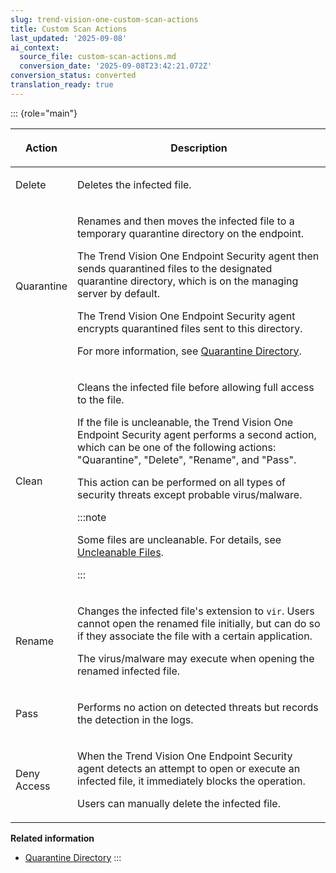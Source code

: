 ```yaml
---
slug: trend-vision-one-custom-scan-actions
title: Custom Scan Actions
last_updated: '2025-09-08'
ai_context:
  source_file: custom-scan-actions.md
  conversion_date: '2025-09-08T23:42:21.072Z'
conversion_status: converted
translation_ready: true
---
```


::: {role="main"}

<table>
<colgroup>
<col style="width: 17%" />
<col style="width: 83%" />
</colgroup>
<thead>
<tr>
<th><p>Action</p></th>
<th><p>Description</p></th>
</tr>
</thead>
<tbody>
<tr>
<td><p>Delete</p></td>
<td><p>Deletes the infected file.</p></td>
</tr>
<tr>
<td><p>Quarantine</p></td>
<td><p>Renames and then moves the infected file to a temporary quarantine directory on the endpoint.</p>
<p>The Trend Vision One Endpoint Security agent then sends quarantined files to the designated quarantine directory, which is on the managing server by default.</p>
<p>The Trend Vision One Endpoint Security agent encrypts quarantined files sent to this directory.</p>
<p>For more information, see <a href="trend-vision-one-quarantine-directory">Quarantine Directory</a>.</p></td>
</tr>
<tr>
<td><p>Clean</p></td>
<td><p>Cleans the infected file before allowing full access to the file.</p>
<p>If the file is uncleanable, the Trend Vision One Endpoint Security agent performs a second action, which can be one of the following actions: "Quarantine", "Delete", "Rename", and "Pass".</p>
<p>This action can be performed on all types of security threats except probable virus/malware.</p>


:::note

<p>Some files are uncleanable. For details, see <a href="trend-vision-one-uncleanable-files">Uncleanable Files</a>.</p>


:::

</td>
</tr>
<tr>
<td><p>Rename</p></td>
<td><p>Changes the infected file's extension to <code>vir</code>. Users cannot open the renamed file initially, but can do so if they associate the file with a certain application.</p>
<p>The virus/malware may execute when opening the renamed infected file.</p></td>
</tr>
<tr>
<td><p>Pass</p></td>
<td><p>Performs no action on detected threats but records the detection in the logs.</p></td>
</tr>
<tr>
<td><p>Deny Access</p></td>
<td><p>When the Trend Vision One Endpoint Security agent detects an attempt to open or execute an infected file, it immediately blocks the operation.</p>
<p>Users can manually delete the infected file.</p></td>
</tr>
</tbody>
</table>

**Related information**

- [Quarantine Directory](quarantine-directory.mdx)
:::
